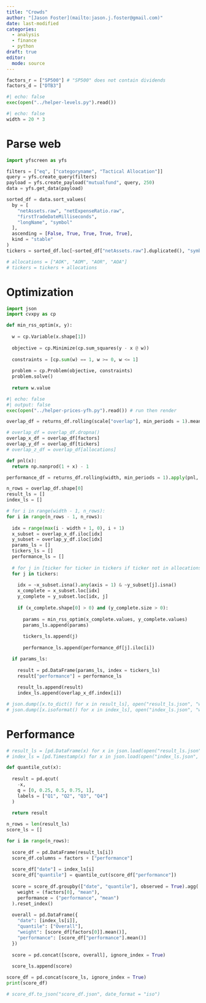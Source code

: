 ```yaml
---
title: "Crowds"
author: "[Jason Foster](mailto:jason.j.foster@gmail.com)"
date: last-modified
categories:
  - analysis
  - finance
  - python
draft: true
editor: 
  mode: source
---
```


```python
factors_r = ["SP500"] # "SP500" does not contain dividends
factors_d = ["DTB3"]
```

```python
#| echo: false
exec(open("../helper-levels.py").read())
```

```python
#| echo: false
width = 20 * 3
```

# Parse web

```python
import yfscreen as yfs
```

```python
filters = ["eq", ["categoryname", "Tactical Allocation"]]
query = yfs.create_query(filters)
payload = yfs.create_payload("mutualfund", query, 250)
data = yfs.get_data(payload)
```

```python
sorted_df = data.sort_values(
  by = [
    "netAssets.raw", "netExpenseRatio.raw",
    "firstTradeDateMilliseconds",
    "longName", "symbol"
  ],
  ascending = [False, True, True, True, True],
  kind = "stable"
)
tickers = sorted_df.loc[~sorted_df["netAssets.raw"].duplicated(), "symbol"].tolist()
```

```python
# allocations = ["AOK", "AOM", "AOR", "AOA"]
# tickers = tickers + allocations
```

# Optimization

```python
import json
import cvxpy as cp
```

```python
def min_rss_optim(x, y):
    
  w = cp.Variable(x.shape[1])
    
  objective = cp.Minimize(cp.sum_squares(y - x @ w))
    
  constraints = [cp.sum(w) == 1, w >= 0, w <= 1]
    
  problem = cp.Problem(objective, constraints)
  problem.solve()
    
  return w.value
```

```python
#| echo: false
#| output: false
exec(open("../helper-prices-yfh.py").read()) # run then render

overlap_df = returns_df.rolling(scale["overlap"], min_periods = 1).mean()

# overlap_df = overlap_df.dropna()
overlap_x_df = overlap_df[factors]
overlap_y_df = overlap_df[tickers]
# overlap_z_df = overlap_df[allocations]
```

```python
def pnl(x):
  return np.nanprod(1 + x) - 1
```

```python
performance_df = returns_df.rolling(width, min_periods = 1).apply(pnl, raw = False)
```

```python
n_rows = overlap_df.shape[0]
result_ls = []
index_ls = []

# for i in range(width - 1, n_rows):
for i in range(n_rows - 1, n_rows):
  
  idx = range(max(i - width + 1, 0), i + 1)
  x_subset = overlap_x_df.iloc[idx]
  y_subset = overlap_y_df.iloc[idx]
  params_ls = []
  tickers_ls = []
  performance_ls = []
  
  # for j in [ticker for ticker in tickers if ticker not in allocations]:
  for j in tickers:
    
    idx = ~x_subset.isna().any(axis = 1) & ~y_subset[j].isna()
    x_complete = x_subset.loc[idx]
    y_complete = y_subset.loc[idx, j]
    
    if (x_complete.shape[0] > 0) and (y_complete.size > 0):
        
      params = min_rss_optim(x_complete.values, y_complete.values)
      params_ls.append(params)
      
      tickers_ls.append(j)
      
      performance_ls.append(performance_df[j].iloc[i])

  if params_ls:
    
    result = pd.DataFrame(params_ls, index = tickers_ls)
    result["performance"] = performance_ls
    
    result_ls.append(result)
    index_ls.append(overlap_x_df.index[i])
```

```python
# json.dump([x.to_dict() for x in result_ls], open("result_ls.json", "w"))
# json.dump([x.isoformat() for x in index_ls], open("index_ls.json", "w"))
```

# Performance

```python
# result_ls = [pd.DataFrame(x) for x in json.load(open("result_ls.json", "r"))]
# index_ls = [pd.Timestamp(x) for x in json.load(open("index_ls.json", "r"))]
```

```python
def quantile_cut(x):
  
  result = pd.qcut(
    -x,
    q = [0, 0.25, 0.5, 0.75, 1],
    labels = ["Q1", "Q2", "Q3", "Q4"]
  )
  
  return result
```

```python
n_rows = len(result_ls)
score_ls = []

for i in range(n_rows):
  
  score_df = pd.DataFrame(result_ls[i])
  score_df.columns = factors + ["performance"]
  
  score_df["date"] = index_ls[i]
  score_df["quantile"] = quantile_cut(score_df["performance"])
  
  score = score_df.groupby(["date", "quantile"], observed = True).agg(
    weight = (factors[0], "mean"),
    performance = ("performance", "mean")
  ).reset_index()
  
  overall = pd.DataFrame({
    "date": [index_ls[i]],
    "quantile": ["Overall"],
    "weight": [score_df[factors[0]].mean()],
    "performance": [score_df["performance"].mean()]
  })
  
  score = pd.concat([score, overall], ignore_index = True)
  
  score_ls.append(score)
```

```python
score_df = pd.concat(score_ls, ignore_index = True)
print(score_df)
```

```python
# score_df.to_json("score_df.json", date_format = "iso")
```
